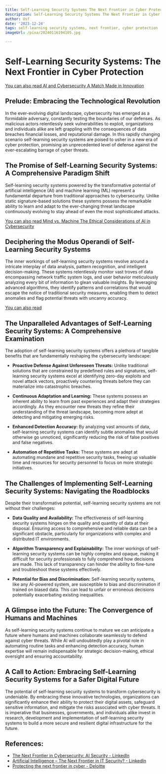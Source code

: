 ```yaml
---
title: Self-Learning Security Systems The Next Frontier in Cyber Protection
description: Self-Learning Security Systems The Next Frontier in Cyber Protection
author: Usf
date: '2023-12-24'
tags: self-learning security systems, next frontier, cyber protection
imageUrl: /pixa/20240116194105.jpg

---
```

# Self-Learning Security Systems: The Next Frontier in Cyber Protection

[You can also read AI and Cybersecurity A Match Made in Innovation](AI%20and%20Cybersecurity%20A%20Match%20Made%20in%20Innovation)


## Prelude: Embracing the  Technological Revolution

In the ever-evolving digital landscape, cybersecurity  has emerged as a formidable adversary, constantly testing the boundaries of our defenses.  As malicious actors relentlessly seek  vulnerabilities to  exploit, organizations and individuals alike are left grappling with the consequences of data breaches financial losses, and reputational damage. In this rapidly changing scenario self-learning  security systems are poised to usher in a  new era of cyber protection, promising an unprecedented level of defense against the ever-escalating barrage of cyber  threats.

##   The  Promise of Self-Learning Security Systems: A Comprehensive Paradigm Shift

Self-learning  security systems  powered by the transformative potential of artificial intelligence  (AI)  and machine learning (ML) represent a fundamental departure from  traditional  approaches to  cybersecurity. Unlike static signature-based solutions these systems possess the remarkable ability to learn and adapt  to the ever-changing threat landscape continuously evolving to stay ahead of even  the most sophisticated attacks.

[You can also read Mind vs. Machine The Ethical Considerations of  AI in Cybersecurity](Mind%20vs.%20Machine%20The%20Ethical%20Considerations%20of%20AI%20in%20Cybersecurity)


## Deciphering the Modus Operandi of  Self-Learning Security Systems

The inner workings of self-learning security  systems revolve around a intricate interplay of data analysis, pattern recognition, and intelligent decision-making. These systems relentlessly monitor vast troves of data encompassing network traffic system logs, and user behavior meticulously analyzing  every bit  of information to glean  valuable  insights. By leveraging  advanced algorithms, they identify patterns and correlations that would escape the notice of traditional security measures, enabling them to detect anomalies and flag potential threats with uncanny accuracy.

[You can also read ]()


## The Unparalleled Advantages of Self-Learning Security Systems: A Comprehensive Examination

The adoption of self-learning security  systems offers a plethora of tangible benefits that are  fundamentally reshaping the  cybersecurity landscape:

- **Proactive Defense Against Unforeseen Threats:** Unlike  traditional  solutions that are constrained by predefined rules and signatures, self-learning  security systems excel at identifying zero-day exploits and novel attack  vectors, proactively  countering threats before they can materialize  into  catastrophic breaches.

- **Continuous Adaptation and Learning:** These systems possess an inherent ability to learn from past experiences and adapt their strategies accordingly. As they encounter new threats they refine their understanding of the threat landscape, becoming more adept at detecting and mitigating emerging risks.

- **Enhanced  Detection Accuracy:** By  analyzing vast amounts of data, self-learning security systems can identify subtle  anomalies  that would otherwise go unnoticed, significantly reducing the risk of false positives and false negatives.

- **Automation of Repetitive Tasks:** These systems are adept at automating mundane and repetitive security tasks, freeing up valuable time and resources for security personnel to focus on more strategic  initiatives.

## The Challenges of Implementing Self-Learning Security Systems: Navigating the Roadblocks

Despite  their transformative potential, self-learning security systems  are not without their challenges:

- **Data Quality and Availability:** The effectiveness  of self-learning security systems hinges on the quality and quantity of data at their disposal. Ensuring access to comprehensive and reliable data can be a significant obstacle, particularly for organizations  with complex and distributed IT environments.

- **Algorithm Transparency and Explainability:** The  inner workings of self-learning security systems can be  highly complex and  opaque, making it  difficult for security professionals to fully comprehend how decisions are made. This lack of transparency can hinder  the ability to fine-tune  and troubleshoot these systems  effectively.

- **Potential for Bias and Discrimination:** Self-learning security systems, like any  AI-powered system, are susceptible to bias and discrimination if trained on biased data. This can lead to unfair or erroneous  decisions potentially exacerbating  existing inequalities.

## A Glimpse into the Future: The Convergence of Humans and Machines

As self-learning security systems continue to  mature we can  anticipate a future where  humans and machines collaborate seamlessly to defend against cyber threats.  While AI  will undoubtedly play a pivotal role in automating routine tasks and enhancing detection accuracy, human  expertise will remain indispensable for strategic decision-making, ethical  oversight and ensuring accountability.

## A Call to Action: Embracing Self-Learning Security Systems for  a Safer Digital Future

The potential of self-learning security systems to transform cybersecurity is undeniable. By  embracing these innovative technologies, organizations can significantly enhance  their ability to protect their digital assets, safeguard sensitive information,  and mitigate the risks associated with cyber threats. It  is imperative that businesses, governments, and individuals alike  invest in  research, development and implementation of self-learning security systems to  build a more secure and resilient digital infrastructure for  the future.

## References:
- [The Next Frontier in Cybersecurity: AI Security - LinkedIn](https://www.linkedin.com/pulse/next-frontier-cybersecurity-ai-security-anuya-kamat)
- [Artificial Intelligence – The Next Frontier in IT Security? - LinkedIn](https://www.linkedin.com/pulse/artificial-intelligence-next-frontier-security-rohit-talwar?trk=related_artice_Artificial%20Intelligence%20%E2%80%93%20The%20Next%20Frontier%20in%20IT%20Security%3F_article-card_title)
- [Protecting the next frontier in cyber - Deloitte](https://www.deloitte.com/lk/en/services/risk-advisory/perspectives/protecting-next-frontier-cyber.html)

